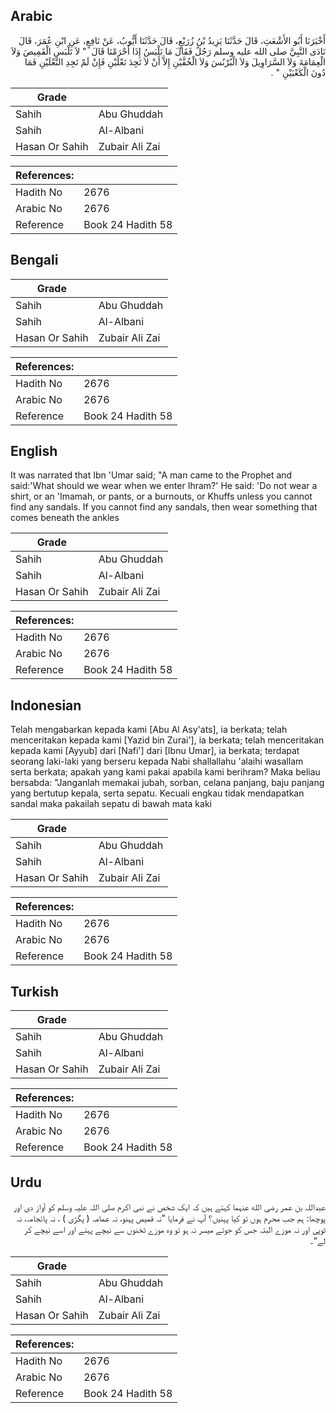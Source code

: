 ## Arabic


<div dir="rtl" lang="ar" style={{fontSize:'larger',backgroundColor:'#f8f9fa',padding:20}}>
أَخْبَرَنَا أَبُو الأَشْعَثِ، قَالَ حَدَّثَنَا يَزِيدُ بْنُ زُرَيْعٍ، قَالَ حَدَّثَنَا أَيُّوبُ، عَنْ نَافِعٍ، عَنِ ابْنِ عُمَرَ، قَالَ نَادَى النَّبِيَّ صلى الله عليه وسلم رَجُلٌ فَقَالَ مَا نَلْبَسُ إِذَا أَحْرَمْنَا قَالَ ‏ "‏ لاَ تَلْبَسِ الْقَمِيصَ وَلاَ الْعِمَامَةَ وَلاَ السَّرَاوِيلَ وَلاَ الْبُرْنُسَ وَلاَ الْخُفَّيْنِ إِلاَّ أَنْ لاَ تَجِدَ نَعْلَيْنِ فَإِنْ لَمْ تَجِدِ النَّعْلَيْنِ فَمَا دُونَ الْكَعْبَيْنِ ‏"‏ ‏.‏
</div>
<div style={{backgroundColor:'#f8f9fa',padding:20, marginBottom: 10}}><table> <thead> <tr> <th>Grade</th> <th></th> </tr> </thead> <tbody> <tr><td>Sahih</td><td>Abu Ghuddah</td></tr><tr><td>Sahih</td><td>Al-Albani</td></tr><tr><td>Hasan Or Sahih</td><td>Zubair Ali Zai</td></tr></tbody></table><table> <thead> <tr> <th>References:</th> <th></th> </tr> </thead> <tbody><tr><td>Hadith No</td><td>2676</td></tr><tr><td>Arabic No</td><td>2676</td></tr><tr><td>Reference</td><td>Book 24 Hadith 58</td></tr></tbody></table></div>

## Bengali


<div dir="ltr" lang="bn" style={{fontSize:'larger',backgroundColor:'#f8f9fa',padding:20}}>

</div>
<div style={{backgroundColor:'#f8f9fa',padding:20, marginBottom: 10}}><table> <thead> <tr> <th>Grade</th> <th></th> </tr> </thead> <tbody> <tr><td>Sahih</td><td>Abu Ghuddah</td></tr><tr><td>Sahih</td><td>Al-Albani</td></tr><tr><td>Hasan Or Sahih</td><td>Zubair Ali Zai</td></tr></tbody></table><table> <thead> <tr> <th>References:</th> <th></th> </tr> </thead> <tbody><tr><td>Hadith No</td><td>2676</td></tr><tr><td>Arabic No</td><td>2676</td></tr><tr><td>Reference</td><td>Book 24 Hadith 58</td></tr></tbody></table></div>

## English


<div dir="ltr" lang="en" style={{fontSize:'larger',backgroundColor:'#f8f9fa',padding:20}}>
It was narrated that Ibn 'Umar said; "A man came to the Prophet and said:'What should we wear when we enter Ihram?' He said: 'Do not wear a shirt, or an 'Imamah, or pants, or a burnouts, or Khuffs unless you cannot find any sandals. If you cannot find any sandals, then wear something that comes beneath the ankles
</div>
<div style={{backgroundColor:'#f8f9fa',padding:20, marginBottom: 10}}><table> <thead> <tr> <th>Grade</th> <th></th> </tr> </thead> <tbody> <tr><td>Sahih</td><td>Abu Ghuddah</td></tr><tr><td>Sahih</td><td>Al-Albani</td></tr><tr><td>Hasan Or Sahih</td><td>Zubair Ali Zai</td></tr></tbody></table><table> <thead> <tr> <th>References:</th> <th></th> </tr> </thead> <tbody><tr><td>Hadith No</td><td>2676</td></tr><tr><td>Arabic No</td><td>2676</td></tr><tr><td>Reference</td><td>Book 24 Hadith 58</td></tr></tbody></table></div>

## Indonesian


<div dir="ltr" lang="id" style={{fontSize:'larger',backgroundColor:'#f8f9fa',padding:20}}>
Telah mengabarkan kepada kami [Abu Al Asy'ats], ia berkata; telah menceritakan kepada kami [Yazid bin Zurai'], ia berkata; telah menceritakan kepada kami [Ayyub] dari [Nafi'] dari [Ibnu Umar], ia berkata; terdapat seorang laki-laki yang berseru kepada Nabi shallallahu 'alaihi wasallam serta berkata; apakah yang kami pakai apabila kami berihram? Maka beliau bersabda: "Janganlah memakai jubah, sorban, celana panjang, baju panjang yang bertutup kepala, serta sepatu. Kecuali engkau tidak mendapatkan sandal maka pakailah sepatu di bawah mata kaki
</div>
<div style={{backgroundColor:'#f8f9fa',padding:20, marginBottom: 10}}><table> <thead> <tr> <th>Grade</th> <th></th> </tr> </thead> <tbody> <tr><td>Sahih</td><td>Abu Ghuddah</td></tr><tr><td>Sahih</td><td>Al-Albani</td></tr><tr><td>Hasan Or Sahih</td><td>Zubair Ali Zai</td></tr></tbody></table><table> <thead> <tr> <th>References:</th> <th></th> </tr> </thead> <tbody><tr><td>Hadith No</td><td>2676</td></tr><tr><td>Arabic No</td><td>2676</td></tr><tr><td>Reference</td><td>Book 24 Hadith 58</td></tr></tbody></table></div>

## Turkish


<div dir="ltr" lang="tr" style={{fontSize:'larger',backgroundColor:'#f8f9fa',padding:20}}>

</div>
<div style={{backgroundColor:'#f8f9fa',padding:20, marginBottom: 10}}><table> <thead> <tr> <th>Grade</th> <th></th> </tr> </thead> <tbody> <tr><td>Sahih</td><td>Abu Ghuddah</td></tr><tr><td>Sahih</td><td>Al-Albani</td></tr><tr><td>Hasan Or Sahih</td><td>Zubair Ali Zai</td></tr></tbody></table><table> <thead> <tr> <th>References:</th> <th></th> </tr> </thead> <tbody><tr><td>Hadith No</td><td>2676</td></tr><tr><td>Arabic No</td><td>2676</td></tr><tr><td>Reference</td><td>Book 24 Hadith 58</td></tr></tbody></table></div>

## Urdu


<div dir="rtl" lang="ur" style={{fontSize:'larger',backgroundColor:'#f8f9fa',padding:20}}>
عبداللہ بن عمر رضی الله عنہما کہتے ہیں کہ ایک شخص نے نبی اکرم صلی اللہ علیہ وسلم کو آواز دی اور پوچھا: ہم جب محرم ہوں تو کیا پہنیں؟ آپ نے فرمایا ”نہ قمیص پہنو، نہ عمامہ ( پگڑی ) ، نہ پائجامہ، نہ ٹوپی اور نہ موزے البتہ جس کو جوتے میسر نہ ہو تو وہ موزے ٹخنوں سے نیچے پہنے اور اسے نیچے کر لے“۔
</div>
<div style={{backgroundColor:'#f8f9fa',padding:20, marginBottom: 10}}><table> <thead> <tr> <th>Grade</th> <th></th> </tr> </thead> <tbody> <tr><td>Sahih</td><td>Abu Ghuddah</td></tr><tr><td>Sahih</td><td>Al-Albani</td></tr><tr><td>Hasan Or Sahih</td><td>Zubair Ali Zai</td></tr></tbody></table><table> <thead> <tr> <th>References:</th> <th></th> </tr> </thead> <tbody><tr><td>Hadith No</td><td>2676</td></tr><tr><td>Arabic No</td><td>2676</td></tr><tr><td>Reference</td><td>Book 24 Hadith 58</td></tr></tbody></table></div>
